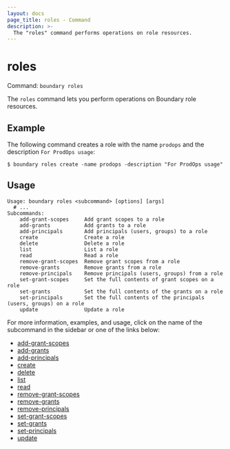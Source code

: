 ```yaml
---
layout: docs
page_title: roles - Command
description: >-
  The "roles" command performs operations on role resources.
---
```


# roles

Command: `boundary roles`

The `roles` command lets you perform operations on Boundary role resources.

## Example

The following command creates a role with the name `prodops` and the description `For ProdOps usage`:

```shell-session
$ boundary roles create -name prodops -description "For ProdOps usage"
```

## Usage

<CodeBlockConfig hideClipboard>

```shell-session
Usage: boundary roles <subcommand> [options] [args]
  # ...
Subcommands:
    add-grant-scopes     Add grant scopes to a role
    add-grants           Add grants to a role
    add-principals       Add principals (users, groups) to a role
    create               Create a role
    delete               Delete a role
    list                 List a role
    read                 Read a role
    remove-grant-scopes  Remove grant scopes from a role
    remove-grants        Remove grants from a role
    remove-principals    Remove principals (users, groups) from a role
    set-grant-scopes     Set the full contents of grant scopes on a role
    set-grants           Set the full contents of the grants on a role
    set-principals       Set the full contents of the principals (users, groups) on a role
    update               Update a role
```

</CodeBlockConfig>

For more information, examples, and usage, click on the name
of the subcommand in the sidebar or one of the links below:

- [add-grant-scopes](/boundary/docs/commands/roles/add-grant-scopes)
- [add-grants](/boundary/docs/commands/roles/add-grants)
- [add-principals](/boundary/docs/commands/roles/add-principals)
- [create](/boundary/docs/commands/roles/create)
- [delete](/boundary/docs/commands/roles/delete)
- [list](/boundary/docs/commands/roles/list)
- [read](/boundary/docs/commands/roles/read)
- [remove-grant-scopes](/boundary/docs/commands/roles/remove-grant-scopes)
- [remove-grants](/boundary/docs/commands/roles/remove-grants)
- [remove-principals](/boundary/docs/commands/roles/remove-principals)
- [set-grant-scopes](/boundary/docs/commands/roles/set-grant-scopes)
- [set-grants](/boundary/docs/commands/roles/set-grants)
- [set-principals](/boundary/docs/commands/roles/set-principals)
- [update](/boundary/docs/commands/roles/update)
